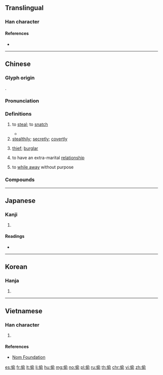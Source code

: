 {{character info/new}}
{{also|偸}}
==Translingual==

===Han character===
{{Han char|rn=9|rad=人|as=09|sn=11|four=28221|canj=OOMN|ids=⿰亻俞}}

====References====
* {{Han ref|kx=0112.030|dj=0239.020|hdz=10193.020|uh=5077|ud=20599}}

----

==Chinese==
{{zh-forms|alt=偸}}

===Glyph origin===
{{Han etym}}
{{Han compound|人|alt1=亻|俞|ls=psc|c1=s|c2=p}}.

===Pronunciation===
{{zh-pron
|m=tōu
|c=tau1
|c-t=heu1
|h=pfs=thêu
|md=tău
|mn=qz:thio/xm,zz:tho͘/thau
|mn_note=thio/tho͘ - literary; thau - vernacular
|w=1theu
|mc=y
|oc=y
|cat=v,adv,n
}}

===Definitions===
{{zh-hanzi}}

# to [[steal]]; to [[snatch]]
#: {{zh-x|我們 的 錢 被 偷 了。|We had our money '''stolen'''.}}
#* {{zh-x|扒手 偷 了 她 的 皮 夾子 跑 了。|The pickpocket '''pinched''' her purse and ran away.}}
# [[stealthily]]; [[secretly]]; [[covertly]]
#: {{zh-x|偷看|to peek; to peep}}
#: {{zh-x|偷聽|to eavesdrop}}
# [[thief]]; [[burglar]]
#: {{zh-x|小偷|thief}}
# to have an extra-marital [[relationship]]
#: {{zh-x|偷情|adultery}}
#: {{zh-x|偷腥|to have an affair}}
#: {{zh-x|偷漢|to take a lover}}
# to [[while away]] without purpose
#: {{zh-x|偷懶|to be lazy}}
#: {{zh-x|偷生|to live without purpose}}

===Compounds===
{{zh-der|偷世竊名|偷人|偷偷|偷偷伴伴|偷偷抹抹|偷偷摸摸|偷偷的|偷兒|偷取|偷吃|偷合取容|偷合苟容|偷嘴|偷嚐禁果|偷墮|偷天換日|偷婆娘|偷安|偷寒送暖|偷工減料|偷巧|偷彈珠淚|偷情|偷懶|偷拍|偷換|偷斤減兩|偷春|偷春體|偷期|偷期暗會|偷東摸西|偷梁換柱|偷榮|偷活|偷渡|偷渡客|偷渡黃牛|偷漏|偷漢|偷漢子|偷營|偷營劫寨|偷狗戲雞|偷生|偷生苟活|偷盜|偷目竊望|偷眼|偷睛|偷稅|偷空|偷窺|偷竊|偷笑|偷聲|偷聽器|偷腥|偷薄|偷襲|偷覷|偷貓遞狗|偷跑|偷閒|偷雞|偷雞吊狗|偷雞摸狗|偷雞盜狗|偷食|偷饞抹嘴|偷香|偷香竊玉|塞耳偷鈴|小偷|巧偷豪奪|弄玉偷香|忍垢偷生|忍恥偷生|忍辱偷生|忙裡偷閒|掩耳偷鈴|掩鼻偷香|換日偷天|摸雞偷狗|東偷西摸|減工偷料|狗偷鼠竊|珠淚偷彈|直偷硬取|竊玉偷香|苟且偷安|苟且偷生|送暖偷寒|鑿壁偷光|靡衣偷食|韓壽偷香|鼠竊狗偷|偷睇}}

----

==Japanese==

===Kanji===
{{ja-kanji|grade=|rs=人09}}

# {{defn|lang=ja|sort=人09}}

====Readings====
* {{ja-readings|on=[[ちゅう]] (chū), [[とう]] (tō)|kun=[[ぬすむ]] (nusumu)}}

----

==Korean==

===Hanja===
{{ko-hanja|hangeul=투|rv=tu|mr=t'u}}

# {{defn|lang=ko|sort=人09}}

----

==Vietnamese==

===Han character===
{{vi-hantu|[[thầu]], [[du]], [[thâu]]|rs=人09}}

# {{defn|lang=vi|sort=人09}}

====References====
* [http://nomfoundation.org/common/nom_details.php?codepoint=5077 Nom Foundation]

[[es:偷]]
[[fr:偷]]
[[lt:偷]]
[[li:偷]]
[[hu:偷]]
[[mg:偷]]
[[no:偷]]
[[pl:偷]]
[[ru:偷]]
[[th:偷]]
[[chr:偷]]
[[vi:偷]]
[[zh:偷]]